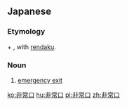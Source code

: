 ==Japanese==
{{ja-kanjitab|ひ|じょう|くち|k3=ぐち|r=y|yomi=on}}

===Etymology===
{{m|ja|非常||emergency|tr=hijō}} + {{m|ja|口||opening|tr=kuchi}}, with [[rendaku]].

===Noun===
{{ja-noun|ひじょうぐち}}

# [[emergency exit]]

[[ko:非常口]]
[[hu:非常口]]
[[pl:非常口]]
[[zh:非常口]]